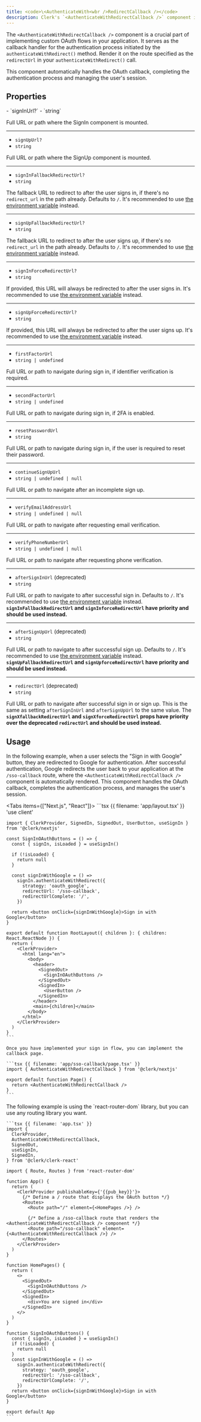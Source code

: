 ```yaml
---
title: <code>\<AuthenticateWith<wbr />RedirectCallback /></code>
description: Clerk's `<AuthenticateWithRedirectCallback />` component is used to implement custom OAuth flows. It handles the OAuth callback and completes the authentication process.
---
```


The `<AuthenticateWithRedirectCallback />` component is a crucial part of implementing custom OAuth flows in your application. It serves as the callback handler for the authentication process initiated by the `authenticateWithRedirect()` method. Render it on the route specified as the `redirectUrl` in your `authenticateWithRedirect()` call.

This component automatically handles the OAuth callback, completing the authentication process and managing the user's session.

## Properties

<Properties>
  - `signInUrl?`
  - `string`

  Full URL or path where the SignIn component is mounted.

  ---

  - `signUpUrl?`
  - `string`

  Full URL or path where the SignUp component is mounted.

  ---

  - `signInFallbackRedirectUrl?`
  - `string`

  The fallback URL to redirect to after the user signs in, if there's no `redirect_url` in the path already. Defaults to `/`. It's recommended to use [the environment variable](/docs/deployments/clerk-environment-variables#sign-in-and-sign-up-redirects) instead.

  ---

  - `signUpFallbackRedirectUrl?`
  - `string`

  The fallback URL to redirect to after the user signs up, if there's no `redirect_url` in the path already. Defaults to `/`. It's recommended to use [the environment variable](/docs/deployments/clerk-environment-variables#sign-in-and-sign-up-redirects) instead.

  ---

  - `signInForceRedirectUrl?`
  - `string`

  If provided, this URL will always be redirected to after the user signs in. It's recommended to use [the environment variable](/docs/deployments/clerk-environment-variables#sign-in-and-sign-up-redirects) instead.

  ---

  - `signUpForceRedirectUrl?`
  - `string`

  If provided, this URL will always be redirected to after the user signs up. It's recommended to use [the environment variable](/docs/deployments/clerk-environment-variables#sign-in-and-sign-up-redirects) instead.

  ---

  - `firstFactorUrl`
  - `string | undefined`

  Full URL or path to navigate during sign in, if identifier verification is required.

  ---

  - `secondFactorUrl`
  - `string | undefined`

  Full URL or path to navigate during sign in, if 2FA is enabled.

  ---

  - `resetPasswordUrl`
  - `string`

  Full URL or path to navigate during sign in, if the user is required to reset their password.

  ---

  - `continueSignUpUrl`
  - `string | undefined | null`

  Full URL or path to navigate after an incomplete sign up.

  ---

  - `verifyEmailAddressUrl`
  - `string | undefined | null`

  Full URL or path to navigate after requesting email verification.

  ---

  - `verifyPhoneNumberUrl`
  - `string | undefined | null`

  Full URL or path to navigate after requesting phone verification.

  ---

  - `afterSignInUrl` (deprecated)
  - `string`

  Full URL or path to navigate to after successful sign in. Defaults to `/`. It's recommended to use [the environment variable](/docs/deployments/clerk-environment-variables#deprecated) instead. **`signInFallbackRedirectUrl` and `signInforceRedirectUrl` have priority and should be used instead.**

  ---

  - `afterSignUpUrl` (deprecated)
  - `string`

  Full URL or path to navigate to after successful sign up. Defaults to `/`. It's recommended to use [the environment variable](/docs/deployments/clerk-environment-variables#deprecated) instead. **`signUpFallbackRedirectUrl` and `signUpforceRedirectUrl` have priority and should be used instead.**

  ---

  - `redirectUrl` (deprecated)
  - `string`

  Full URL or path to navigate after successful sign in or sign up. This is the same as setting `afterSignInUrl` and `afterSignUpUrl` to the same value. The **`signXfallbackRedirectUrl` and `signXforceRedirectUrl` props have priority over the deprecated `redirectUrl` and should be used instead.**
</Properties>

## Usage

In the following example, when a user selects the "Sign in with Google" button, they are redirected to Google for authentication. After successful authentication, Google redirects the user back to your application at the `/sso-callback` route, where the `<AuthenticateWithRedirectCallback />` component is automatically rendered. This component handles the OAuth callback, completes the authentication process, and manages the user's session.

<Tabs items={["Next.js", "React"]}>
  <Tab>
    ```tsx {{ filename: 'app/layout.tsx' }}
    'use client'

    import { ClerkProvider, SignedIn, SignedOut, UserButton, useSignIn } from '@clerk/nextjs'

    const SignInOAuthButtons = () => {
      const { signIn, isLoaded } = useSignIn()

      if (!isLoaded) {
        return null
      }

      const signInWithGoogle = () =>
        signIn.authenticateWithRedirect({
          strategy: 'oauth_google',
          redirectUrl: '/sso-callback',
          redirectUrlComplete: '/',
        })

      return <button onClick={signInWithGoogle}>Sign in with Google</button>
    }

    export default function RootLayout({ children }: { children: React.ReactNode }) {
      return (
        <ClerkProvider>
          <html lang="en">
            <body>
              <header>
                <SignedOut>
                  <SignInOAuthButtons />
                </SignedOut>
                <SignedIn>
                  <UserButton />
                </SignedIn>
              </header>
              <main>{children}</main>
            </body>
          </html>
        </ClerkProvider>
      )
    }
    ```

    Once you have implemented your sign in flow, you can implement the callback page.

    ```tsx {{ filename: 'app/sso-callback/page.tsx' }}
    import { AuthenticateWithRedirectCallback } from '@clerk/nextjs'

    export default function Page() {
      return <AuthenticateWithRedirectCallback />
    }
    ```
  </Tab>

  <Tab>
    The following example is using the `react-router-dom` library, but you can use any routing library you want.

    ```tsx {{ filename: 'app.tsx' }}
    import {
      ClerkProvider,
      AuthenticateWithRedirectCallback,
      SignedOut,
      useSignIn,
      SignedIn,
    } from '@clerk/clerk-react'

    import { Route, Routes } from 'react-router-dom'

    function App() {
      return (
        <ClerkProvider publishableKey={'{{pub_key}}'}>
          {/* Define a / route that displays the OAuth button */}
          <Routes>
            <Route path="/" element={<HomePages />} />

            {/* Define a /sso-callback route that renders the <AuthenticateWithRedirectCallback /> component */}
            <Route path="/sso-callback" element={<AuthenticateWithRedirectCallback />} />
          </Routes>
        </ClerkProvider>
      )
    }

    function HomePages() {
      return (
        <>
          <SignedOut>
            <SignInOAuthButtons />
          </SignedOut>
          <SignedIn>
            <div>You are signed in</div>
          </SignedIn>
        </>
      )
    }

    function SignInOAuthButtons() {
      const { signIn, isLoaded } = useSignIn()
      if (!isLoaded) {
        return null
      }
      const signInWithGoogle = () =>
        signIn.authenticateWithRedirect({
          strategy: 'oauth_google',
          redirectUrl: '/sso-callback',
          redirectUrlComplete: '/',
        })
      return <button onClick={signInWithGoogle}>Sign in with Google</button>
    }

    export default App
    ```
  </Tab>
</Tabs>
